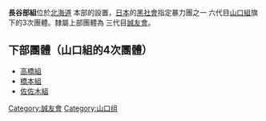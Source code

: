 '''長谷部組'''位於[[北海道|北海道]] 本部的設置，[[日本|日本]]的[[黑社會|黑社會]]指定暴力團之一 六代目[[山口組|山口組]]旗下的3次團體。隸屬上部團體為 三代目[[誠友會|誠友會]]。

==下部團體（山口組的4次團體）==
*[[高橋組_(長谷部組)|高橋組]]
*[[橋本組_(長谷部組)|橋本組]]
*[[佐佐木組_(長谷部組)|佐佐木組]]

{{DEFAULTSORT:Hasebe-gumi}}
[[Category:誠友會|Category:誠友會]]
[[Category:山口组|Category:山口组]]

{{Japan-org-stub}}